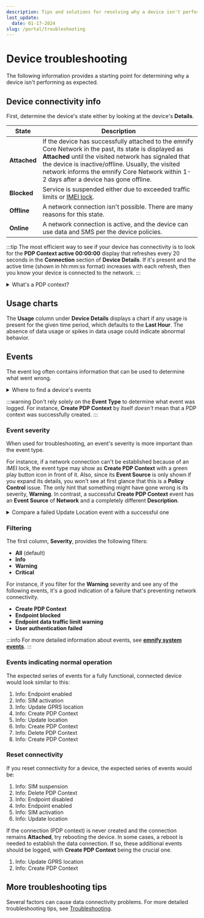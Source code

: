 ```yaml
---
description: Tips and solutions for resolving why a device isn't performing as expected
last_update:
  date: 01-17-2024
slug: /portal/troubleshooting
---
```


# Device troubleshooting


The following information provides a starting point for determining why a device isn't performing as expected.

## Device connectivity info

First, determine the device's state either by looking at the device's **Details**.

| State        | Description |
| ------------ | ----------- |
| **Attached** | If the device has successfully attached to the emnify Core Network in the past, its state is displayed as **Attached** until the visited network has signaled that the device is inactive/offline. Usually, the visited network informs the emnify Core Network within 1-2 days after a device has gone offline. |
| **Blocked**  | Service is suspended either due to exceeded traffic limits or [IMEI lock](/glossary#imei-lock). |
| **Offline**  | A network connection isn't possible. There are many reasons for this state. |
| **Online**   | A network connection is active, and the device can use data and SMS per the device policies. |

:::tip
The most efficient way to see if your device has connectivity is to look for the **PDP Context active 00:00:00** display that refreshes every 20 seconds in the **Connection** section of **Device Details**.
If it's present and the active time (shown in hh:mm:ss format) increases with each refresh, then you know your device is connected to the network.
:::

<details className="details details--info">
  <summary>What's a PDP context?</summary>
  <p>A Packet Data Protocol (PDP) context is a data structure that enables a device to transmit and receive data using Internet Protocol (IP). This data structure includes a device's IP address, IMSI, and additional parameters to properly route data to and from the network.</p>
  <p>If a device's most recent PDP context event is <b>Create PDP Context</b>, the device should be <b>online</b> with an active network connection.</p>
  <p>The device is offline if a device's most recent PDP context event is <b>Delete PDP Context</b>.</p>
</details>

## Usage charts

The **Usage** column under **Device Details** displays a chart if any usage is present for the given time period, which defaults to the **Last Hour**.
The absence of data usage or spikes in data usage could indicate abnormal behavior.

## Events

The event log often contains information that can be used to determine what went wrong.

<details className="details details--info">
  <summary>Where to find a device's events</summary>
  <Image
    srcPath={require('./assets/portal-device-details-events.png').default}
    modifiers="img--width-650"
  />
  <p><b>Note</b>: events are always shown in reverse chronological order, with the newest ones at the top.</p>
</details>

:::warning
Don't rely solely on the **Event Type** to determine what event was logged.
For instance, **Create PDP Context** by itself _doesn't_ mean that a PDP context was successfully created.
:::

### Event severity

When used for troubleshooting, an event's severity is more important than the event type.

For instance, if a network connection can't be established because of an IMEI lock, the event type may show as **Create PDP Context** with a green play button icon in front of it.
Also, since its **Event Source** is only shown if you expand its details, you won't see at first glance that this is a **Policy Control** issue.
The only hint that something might have gone wrong is its severity, **Warning**.
In contrast, a successful **Create PDP Context** event has an **Event Source** of **Network** and a completely different **Description**.

<details className="details details--example">
  <summary>Compare a failed Update Location event with a successful one</summary>
  <Image
    srcPath={require('./assets/portal-events-update-location-failure-and-success.png').default}
  />
</details>

### Filtering

The first column, **Severity**, provides the following filters:

- **All** (default)
- **Info**
- **Warning**
- **Critical**

For instance, if you filter for the **Warning** severity and see any of the following events, it's a good indication of a failure that's preventing network connectivity.

- **Create PDP Context**
- **Endpoint blocked**
- **Endpoint data traffic limit warning**
- **User authentication failed**

:::info
For more detailed information about events, see [**emnify system events**](/system-events).
:::

### Events indicating normal operation

The expected series of events for a fully functional, connected device would look similar to this:

1. Info: Endpoint enabled
1. Info: SIM activation
1. Info: Update GPRS location
1. Info: Create PDP Context
1. Info: Update location
1. Info: Create PDP Context
1. Info: Delete PDP Context
1. Info: Create PDP Context

### Reset connectivity

If you reset connectivity for a device, the expected series of events would be:

1. Info: SIM suspension
1. Info: Delete PDP Context
1. Info: Endpoint disabled
1. Info: Endpoint enabled
1. Info: SIM activation
1. Info: Update location

If the connection (PDP context) is never created and the connection remains **Attached**, try rebooting the device.
In some cases, a reboot is needed to establish the data connection.
If so, these additional events should be logged, with **Create PDP Context** being the crucial one.

1. Info: Update GPRS location
1. Info: Create PDP Context

## More troubleshooting tips

Several factors can cause data connectivity problems.
For more detailed troubleshooting tips, see [Troubleshooting](/quickstart/troubleshooting).
